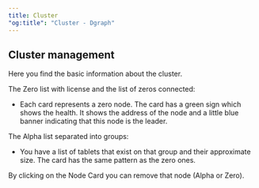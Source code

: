 ```yaml
---
title: Cluster
"og:title": "Cluster - Dgraph"
---
```



<DgraphWIP />

## Cluster management

Here you find the basic information about the cluster.

The Zero list with license and the list of zeros connected:

- Each card represents a zero node. The card has a green sign which shows the
  health. It shows the address of the node and a little blue banner indicating
  that this node is the leader.

The Alpha list separated into groups:

- You have a list of tablets that exist on that group and their approximate
  size. The card has the same pattern as the zero ones.

<Tip>
  By clicking on the Node Card you can remove that node (Alpha or Zero).
</Tip>

